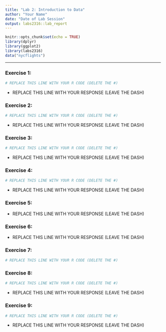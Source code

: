 ```yaml
---
title: "Lab 2: Introduction to Data"
author: "Your Name"
date: "Date of Lab Session"
output: labs2316::lab_report
---
```


```r
knitr::opts_chunk$set(echo = TRUE)
library(dplyr)
library(ggplot2)
library(labs2316)
data("nycflights")
```

* * *

### Exercise 1:

```r
# REPLACE THIS LINE WITH YOUR R CODE (DELETE THE #)
```

- REPLACE THIS LINE WITH YOUR RESPONSE (LEAVE THE DASH)


### Exercise 2:

```r
# REPLACE THIS LINE WITH YOUR R CODE (DELETE THE #)
```

- REPLACE THIS LINE WITH YOUR RESPONSE (LEAVE THE DASH)


### Exercise 3:

```r
# REPLACE THIS LINE WITH YOUR R CODE (DELETE THE #)
```

- REPLACE THIS LINE WITH YOUR RESPONSE (LEAVE THE DASH)


### Exercise 4:

```r
# REPLACE THIS LINE WITH YOUR R CODE (DELETE THE #)
```

- REPLACE THIS LINE WITH YOUR RESPONSE (LEAVE THE DASH)


### Exercise 5:

- REPLACE THIS LINE WITH YOUR RESPONSE (LEAVE THE DASH)


### Exercise 6:

- REPLACE THIS LINE WITH YOUR RESPONSE (LEAVE THE DASH)


### Exercise 7:

```r
# REPLACE THIS LINE WITH YOUR R CODE (DELETE THE #)
```


### Exercise 8:

```r
# REPLACE THIS LINE WITH YOUR R CODE (DELETE THE #)
```

- REPLACE THIS LINE WITH YOUR RESPONSE (LEAVE THE DASH)


### Exercise 9:

```r
# REPLACE THIS LINE WITH YOUR R CODE (DELETE THE #)
```

- REPLACE THIS LINE WITH YOUR RESPONSE (LEAVE THE DASH)
